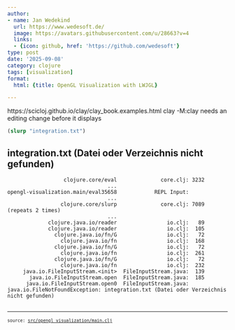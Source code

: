 ```yaml
---
author:
- name: Jan Wedekind
  url: https://www.wedesoft.de/
  image: https://avatars.githubusercontent.com/u/28663?v=4
  links:
  - {icon: github, href: 'https://github.com/wedesoft'}
type: post
date: '2025-09-08'
category: clojure
tags: [visualization]
format:
  html: {title: OpenGL Visualization with LWJGL}

---
```

<style></style><style>.printedClojure .sourceCode {
  background-color: transparent;
  border-style: none;
}
</style><style>.clay-limit-image-width .clay-image {max-width: 100%}
.clay-side-by-side .sourceCode {margin: 0}
.clay-side-by-side {margin: 1em 0}
</style>
<script src="main_files/md-default0.js" type="text/javascript"></script><script src="main_files/md-default1.js" type="text/javascript"></script>
https://scicloj.github.io/clay/clay_book.examples.html
clay -M:clay needs an editing change before it displays


::: {.sourceClojure}
```clojure
(slurp "integration.txt")
```
:::



::: {.callout-important collapse=false}
## integration.txt (Datei oder Verzeichnis nicht gefunden)
```
                  clojure.core/eval              core.clj: 3232
                                ...                           
opengl-visualization.main/eval35658            REPL Input:     
                                ...                           
                 clojure.core/slurp              core.clj: 7089 (repeats 2 times)
                                ...                           
             clojure.java.io/reader                io.clj:   89
             clojure.java.io/reader                io.clj:  105
               clojure.java.io/fn/G                io.clj:   72
                 clojure.java.io/fn                io.clj:  168
               clojure.java.io/fn/G                io.clj:   72
                 clojure.java.io/fn                io.clj:  261
               clojure.java.io/fn/G                io.clj:   72
                 clojure.java.io/fn                io.clj:  232
     java.io.FileInputStream.<init>  FileInputStream.java:  139
       java.io.FileInputStream.open  FileInputStream.java:  185
      java.io.FileInputStream.open0  FileInputStream.java:     
java.io.FileNotFoundException: integration.txt (Datei oder Verzeichnis nicht gefunden)


```
:::



```{=html}
<div style="background-color:grey;height:2px;width:100%;"></div>
```



```{=html}
<div><pre><small><small>source: <a href="https://github.com/ClojureCivitas/clojurecivitas.github.io/blob/main/src/opengl_visualization/main.clj">src/opengl_visualization/main.clj</a></small></small></pre></div>
```
